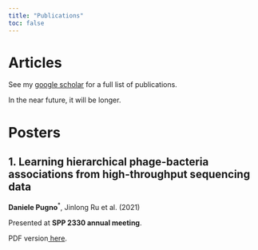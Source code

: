 ```yaml
---
title: "Publications"
toc: false
---
```


# Articles
::: {.callout-tip}
See my [google scholar](https://scholar.google.com/citations?user=nb-hlxMAAAAJ&hl=it) for a full list of publications.
:::


In the near future, it will be longer.


# Posters 


## 1. Learning hierarchical phage-bacteria associations from high-throughput sequencing data
  
**Daniele Pugno**^\*^, Jinlong Ru et al. (2021) 

Presented at **SPP 2330 annual meeting**. 

<p>PDF version<a href="pdfs/Poster_MUDS_Daniele6.pdf"> here</a>.</p> 





